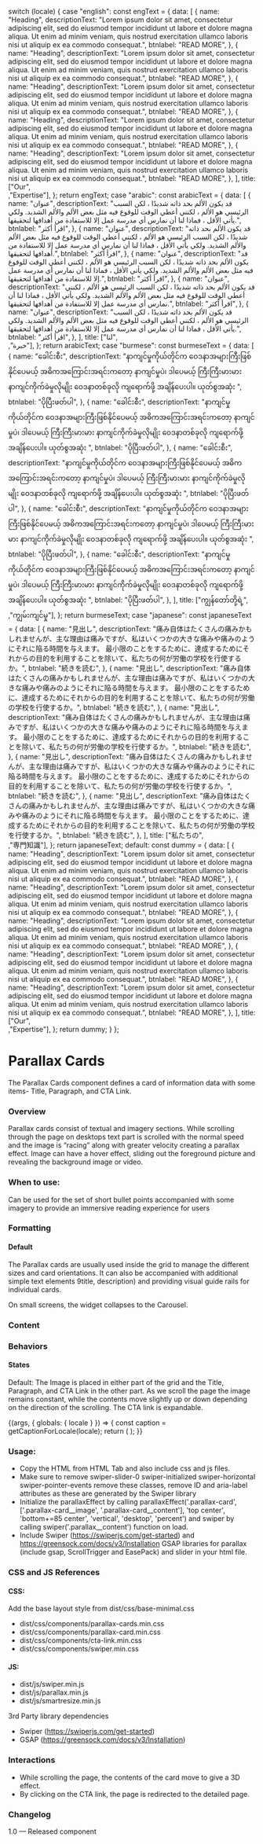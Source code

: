 
  switch (locale) {
    case "english":
      const engText = {
        data: [
          {
            name: "Heading",
            descriptionText:
              "Lorem ipsum dolor sit amet, consectetur adipiscing elit, sed do eiusmod tempor incididunt ut labore et dolore magna aliqua. Ut enim ad minim veniam, quis nostrud exercitation ullamco laboris nisi ut aliquip ex ea commodo consequat.",
            btnlabel: "READ MORE",
          },
          {
            name: "Heading",
            descriptionText:
              "Lorem ipsum dolor sit amet, consectetur adipiscing elit, sed do eiusmod tempor incididunt ut labore et dolore magna aliqua. Ut enim ad minim veniam, quis nostrud exercitation ullamco laboris nisi ut aliquip ex ea commodo consequat.",
            btnlabel: "READ MORE",
          },
          {
            name: "Heading",
            descriptionText:
              "Lorem ipsum dolor sit amet, consectetur adipiscing elit, sed do eiusmod tempor incididunt ut labore et dolore magna aliqua. Ut enim ad minim veniam, quis nostrud exercitation ullamco laboris nisi ut aliquip ex ea commodo consequat.",
            btnlabel: "READ MORE",
          },
          {
            name: "Heading",
            descriptionText:
              "Lorem ipsum dolor sit amet, consectetur adipiscing elit, sed do eiusmod tempor incididunt ut labore et dolore magna aliqua. Ut enim ad minim veniam, quis nostrud exercitation ullamco laboris nisi ut aliquip ex ea commodo consequat.",
            btnlabel: "READ MORE",
          },
          {
            name: "Heading",
            descriptionText:
              "Lorem ipsum dolor sit amet, consectetur adipiscing elit, sed do eiusmod tempor incididunt ut labore et dolore magna aliqua. Ut enim ad minim veniam, quis nostrud exercitation ullamco laboris nisi ut aliquip ex ea commodo consequat.",
            btnlabel: "READ MORE",
          },
        ],
        title: ["Our",<br/>,"Expertise"],
      };
      return engText;
    case "arabic":
      const arabicText = {
        data: [
          {
            name: "عنوان",
            descriptionText:
              "قد يكون الألم بحد ذاته شديدًا ، لكن السبب الرئيسي هو الألم ، لكنني أعطي الوقت للوقوع فيه مثل بعض الألم والألم الشديد. ولكي يأتي الأقل ، فماذا لنا أن نمارس أي مدرسة عمل إلا للاستفادة من أهدافها لتحقيقها.",
            btnlabel: "اقرأ أكثر",
          },
          {
            name: "عنوان",
            descriptionText:
              "قد يكون الألم بحد ذاته شديدًا ، لكن السبب الرئيسي هو الألم ، لكنني أعطي الوقت للوقوع فيه مثل بعض الألم والألم الشديد. ولكي يأتي الأقل ، فماذا لنا أن نمارس أي مدرسة عمل إلا للاستفادة من أهدافها لتحقيقها.",
            btnlabel: "اقرأ أكثر",
          },
          {
            name: "عنوان",
            descriptionText:
              "قد يكون الألم بحد ذاته شديدًا ، لكن السبب الرئيسي هو الألم ، لكنني أعطي الوقت للوقوع فيه مثل بعض الألم والألم الشديد. ولكي يأتي الأقل ، فماذا لنا أن نمارس أي مدرسة عمل إلا للاستفادة من أهدافها لتحقيقها.",
            btnlabel: "اقرأ أكثر",
          },
          {
            name: "عنوان",
            descriptionText:
              "قد يكون الألم بحد ذاته شديدًا ، لكن السبب الرئيسي هو الألم ، لكنني أعطي الوقت للوقوع فيه مثل بعض الألم والألم الشديد. ولكي يأتي الأقل ، فماذا لنا أن نمارس أي مدرسة عمل إلا للاستفادة من أهدافها لتحقيقها.",
            btnlabel: "اقرأ أكثر",
          },
          {
            name: "عنوان",
            descriptionText:
              "قد يكون الألم بحد ذاته شديدًا ، لكن السبب الرئيسي هو الألم ، لكنني أعطي الوقت للوقوع فيه مثل بعض الألم والألم الشديد. ولكي يأتي الأقل ، فماذا لنا أن نمارس أي مدرسة عمل إلا للاستفادة من أهدافها لتحقيقها.",
            btnlabel: "اقرأ أكثر",
          },
        ],
        title: ["لنا",<br/>,"خبرة"],
      };
      return arabicText;
    case "burmese":
      const burmeseText = {
        data: [
          {
            name: "ခေါင်းစီး",
            descriptionText:
              "နာကျင်မှုကိုယ်တိုင်က ဝေဒနာအများကြီးဖြစ်နိုင်ပေမယ့် အဓိကအကြောင်းအရင်းကတော့ နာကျင်မှုပဲ၊ ဒါပေမယ့် ကြီးကြီးမားမား နာကျင်ကိုက်ခဲမှုလိုမျိုး ဝေဒနာတစ်ခုလို ကျရောက်ဖို့ အချိန်ပေးပါ။ ယုတ်စွအဆုံး ",
            btnlabel: "ပိုပြီးဖတ်ပါ",
          },
          {
            name: "ခေါင်းစီး",
            descriptionText:
              "နာကျင်မှုကိုယ်တိုင်က ဝေဒနာအများကြီးဖြစ်နိုင်ပေမယ့် အဓိကအကြောင်းအရင်းကတော့ နာကျင်မှုပဲ၊ ဒါပေမယ့် ကြီးကြီးမားမား နာကျင်ကိုက်ခဲမှုလိုမျိုး ဝေဒနာတစ်ခုလို ကျရောက်ဖို့ အချိန်ပေးပါ။ ယုတ်စွအဆုံး ",
            btnlabel: "ပိုပြီးဖတ်ပါ",
          },
          {
            name: "ခေါင်းစီး",
            descriptionText:
              "နာကျင်မှုကိုယ်တိုင်က ဝေဒနာအများကြီးဖြစ်နိုင်ပေမယ့် အဓိကအကြောင်းအရင်းကတော့ နာကျင်မှုပဲ၊ ဒါပေမယ့် ကြီးကြီးမားမား နာကျင်ကိုက်ခဲမှုလိုမျိုး ဝေဒနာတစ်ခုလို ကျရောက်ဖို့ အချိန်ပေးပါ။ ယုတ်စွအဆုံး ",
            btnlabel: "ပိုပြီးဖတ်ပါ",
          },
          {
            name: "ခေါင်းစီး",
            descriptionText:
              "နာကျင်မှုကိုယ်တိုင်က ဝေဒနာအများကြီးဖြစ်နိုင်ပေမယ့် အဓိကအကြောင်းအရင်းကတော့ နာကျင်မှုပဲ၊ ဒါပေမယ့် ကြီးကြီးမားမား နာကျင်ကိုက်ခဲမှုလိုမျိုး ဝေဒနာတစ်ခုလို ကျရောက်ဖို့ အချိန်ပေးပါ။ ယုတ်စွအဆုံး ",
            btnlabel: "ပိုပြီးဖတ်ပါ",
          },
          {
            name: "ခေါင်းစီး",
            descriptionText:
              "နာကျင်မှုကိုယ်တိုင်က ဝေဒနာအများကြီးဖြစ်နိုင်ပေမယ့် အဓိကအကြောင်းအရင်းကတော့ နာကျင်မှုပဲ၊ ဒါပေမယ့် ကြီးကြီးမားမား နာကျင်ကိုက်ခဲမှုလိုမျိုး ဝေဒနာတစ်ခုလို ကျရောက်ဖို့ အချိန်ပေးပါ။ ယုတ်စွအဆုံး ",
            btnlabel: "ပိုပြီးဖတ်ပါ",
          },
        ],
        title: ["ကျွန်တော်တို့ရဲ့",<br/>,"ကျွမ်းကျင်မှု"],
      };
      return burmeseText;
    case "japanese":
      const japaneseText = {
        data: [
          {
            name: "見出し",
            descriptionText:
              "痛み自体はたくさんの痛みかもしれませんが、主な理由は痛みですが、私はいくつかの大きな痛みや痛みのようにそれに陥る時間を与えます。 最小限のことをするために、達成するためにそれからの目的を利用することを除いて、私たちの何が労働の学校を行使するか。",
            btnlabel: "続きを読む",
          },
          {
            name: "見出し",
            descriptionText:
              "痛み自体はたくさんの痛みかもしれませんが、主な理由は痛みですが、私はいくつかの大きな痛みや痛みのようにそれに陥る時間を与えます。 最小限のことをするために、達成するためにそれからの目的を利用することを除いて、私たちの何が労働の学校を行使するか。",
            btnlabel: "続きを読む",
          },
          {
            name: "見出し",
            descriptionText:
              "痛み自体はたくさんの痛みかもしれませんが、主な理由は痛みですが、私はいくつかの大きな痛みや痛みのようにそれに陥る時間を与えます。 最小限のことをするために、達成するためにそれからの目的を利用することを除いて、私たちの何が労働の学校を行使するか。",
            btnlabel: "続きを読む",
          },
          {
            name: "見出し",
            descriptionText:
              "痛み自体はたくさんの痛みかもしれませんが、主な理由は痛みですが、私はいくつかの大きな痛みや痛みのようにそれに陥る時間を与えます。 最小限のことをするために、達成するためにそれからの目的を利用することを除いて、私たちの何が労働の学校を行使するか。",
            btnlabel: "続きを読む",
          },
          {
            name: "見出し",
            descriptionText:
              "痛み自体はたくさんの痛みかもしれませんが、主な理由は痛みですが、私はいくつかの大きな痛みや痛みのようにそれに陥る時間を与えます。 最小限のことをするために、達成するためにそれからの目的を利用することを除いて、私たちの何が労働の学校を行使するか。",
            btnlabel: "続きを読む",
          },
        ],
        title: ["私たちの",<br/>,"専門知識"],
      };
      return japaneseText;
    default:
      const dummy = {
        data: [
          {
            name: "Heading",
            descriptionText:
              "Lorem ipsum dolor sit amet, consectetur adipiscing elit, sed do eiusmod tempor incididunt ut labore et dolore magna aliqua. Ut enim ad minim veniam, quis nostrud exercitation ullamco laboris nisi ut aliquip ex ea commodo consequat.",
            btnlabel: "READ MORE",
          },
          {
            name: "Heading",
            descriptionText:
              "Lorem ipsum dolor sit amet, consectetur adipiscing elit, sed do eiusmod tempor incididunt ut labore et dolore magna aliqua. Ut enim ad minim veniam, quis nostrud exercitation ullamco laboris nisi ut aliquip ex ea commodo consequat.",
            btnlabel: "READ MORE",
          },
          {
            name: "Heading",
            descriptionText:
              "Lorem ipsum dolor sit amet, consectetur adipiscing elit, sed do eiusmod tempor incididunt ut labore et dolore magna aliqua. Ut enim ad minim veniam, quis nostrud exercitation ullamco laboris nisi ut aliquip ex ea commodo consequat.",
            btnlabel: "READ MORE",
          },
          {
            name: "Heading",
            descriptionText:
              "Lorem ipsum dolor sit amet, consectetur adipiscing elit, sed do eiusmod tempor incididunt ut labore et dolore magna aliqua. Ut enim ad minim veniam, quis nostrud exercitation ullamco laboris nisi ut aliquip ex ea commodo consequat.",
            btnlabel: "READ MORE",
          },
          {
            name: "Heading",
            descriptionText:
              "Lorem ipsum dolor sit amet, consectetur adipiscing elit, sed do eiusmod tempor incididunt ut labore et dolore magna aliqua. Ut enim ad minim veniam, quis nostrud exercitation ullamco laboris nisi ut aliquip ex ea commodo consequat.",
            btnlabel: "READ MORE",
          },
        ],
        title: ["Our",<br/>,"Expertise"],
      };
      return dummy;
  }
};

<Meta title="Components/UI components/Cards/Parallax cards" />

# Parallax Cards

The Parallax Cards component defines a card of information data with some items- Title, Paragraph, and CTA Link. 

### Overview
Parallax cards consist of textual and imagery sections. While scrolling through the page on desktops text part is scrolled with the normal speed and the image is “racing” along with greater velocity creating a parallax effect. Image can have a hover effect, sliding out the foreground picture and revealing the background image or video.

### When to use:

Can be used for the set of short bullet points accompanied with some imagery to provide an immersive reading experience for users

### Formatting

#### Default
The Parallax cards are usually used inside the grid to manage the different sizes and card orientations. It can also be accompanied with additional simple text elements 9title, description) and providing visual guide rails for individual cards.

On small screens, the widget collapses to the Carousel.

### Content

### Behaviors

#### States 

Default:
The Image is placed in either part of the grid and the Title, Paragraph, and CTA Link in the other part. As we scroll the page the image remains constant, while the contents move slightly up or down depending on the direction of the scrolling. The CTA link is expandable. 

<Canvas>
  <Story name="Parallax cards">
    {(args, { globals: { locale } }) => {
      const caption = getCaptionForLocale(locale);
      return (
        <ParallaxCards alt={"feature card"} data={caption.data} title={caption.title} ></ParallaxCards>
      );
    }}
  </Story>
</Canvas>

### Usage:
- Copy the HTML from HTML Tab and also include css and js files.
- Make sure to remove swiper-slider-0 swiper-initialized swiper-horizontal swiper-pointer-events remove these classes, remove ID and aria-label attributes as these are generated by the Swiper library
- Initialize the parallaxEffect by calling parallaxEffect('.parallax-card', ['.parallax-card__image', '.parallax-card__content'], 'top center', 'bottom+=85 center', 'vertical', 'desktop', 'percent') and swiper by calling swiper('.parallax__content') function on load.
- Include Swiper (https://swiperjs.com/get-started) and https://greensock.com/docs/v3/Installation GSAP libraries for parallax (include gsap, ScrollTrigger and EasePack) and slider in your html file.

### CSS and JS References

#### CSS:

Add the base layout style from dist/css/base-minimal.css
- dist/css/components/parallax-cards.min.css
- dist/css/components/parallax-card.min.css
- dist/css/components/cta-link.min.css
- dist/css/components/swiper.min.css

#### JS:
- dist/js/swiper.min.js
- dist/js/parallax.min.js
- dist/js/smartresize.min.js

3rd Party library dependencies
- Swiper (https://swiperjs.com/get-started)
- GSAP (https://greensock.com/docs/v3/Installation)

### Interactions
- While scrolling the page, the contents of the card move to give a 3D effect.
- By clicking on the CTA link, the page is redirected to the detailed page.

### Changelog
1.0 — Released component
